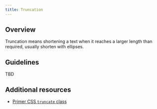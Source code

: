 ```yaml
---
title: Truncation
---
```


## Overview

Truncation means shortening a text when it reaches a larger length than required, usually shorten with ellipses.

## Guidelines

TBD

## Additional resources
- [Primer CSS `truncate` class](https://primer.style/css/components/truncate)

